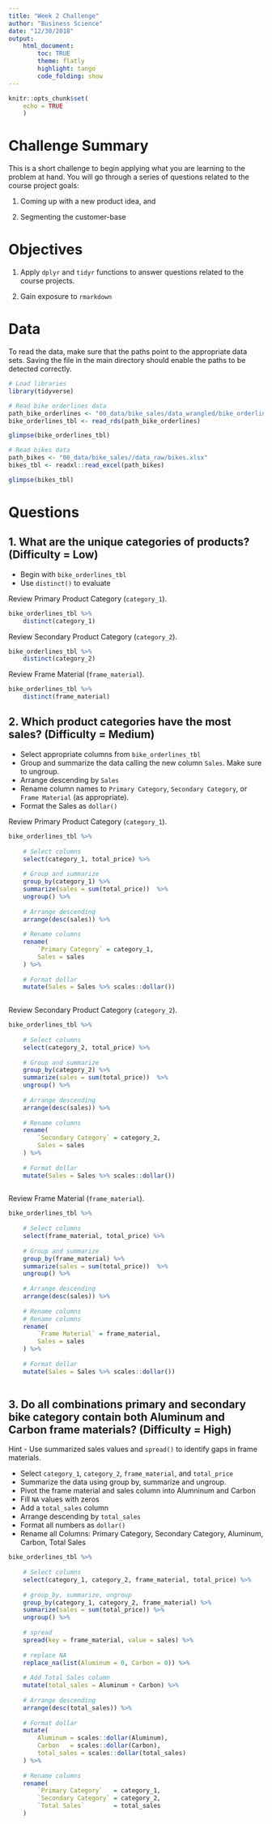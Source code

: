 ```yaml
---
title: "Week 2 Challenge"
author: "Business Science"
date: "12/30/2018"
output: 
    html_document:
        toc: TRUE
        theme: flatly
        highlight: tango
        code_folding: show
---
```


```r
knitr::opts_chunk$set(
    echo = TRUE
    )
```

# Challenge Summary

This is a short challenge to begin applying what you are learning to the problem at hand. You will go through a series of questions related to the course project goals: 

1. Coming up with a new product idea, and 

2. Segmenting the customer-base

# Objectives

1. Apply `dplyr` and `tidyr` functions to answer questions related to the course projects. 

2. Gain exposure to `rmarkdown`

# Data

To read the data, make sure that the paths point to the appropriate data sets. Saving the file in the main directory should enable the paths to be detected correctly. 

```r
# Load libraries
library(tidyverse)
```

```r
# Read bike orderlines data
path_bike_orderlines <- "00_data/bike_sales/data_wrangled/bike_orderlines.rds"
bike_orderlines_tbl <- read_rds(path_bike_orderlines)

glimpse(bike_orderlines_tbl)
```

```r
# Read bikes data
path_bikes <- "00_data/bike_sales//data_raw/bikes.xlsx"
bikes_tbl <- readxl::read_excel(path_bikes)

glimpse(bikes_tbl)
```

# Questions



## 1. What are the unique categories of products? (Difficulty = Low)

- Begin with `bike_orderlines_tbl`
- Use `distinct()` to evaluate 

Review Primary Product Category (`category_1`).

```r
bike_orderlines_tbl %>%
    distinct(category_1)
```


Review Secondary Product Category (`category_2`).

```r
bike_orderlines_tbl %>%
    distinct(category_2)
```

Review Frame Material (`frame_material`).

```r
bike_orderlines_tbl %>%
    distinct(frame_material)
```


## 2. Which product categories have the most sales? (Difficulty = Medium)

- Select appropriate columns from `bike_orderlines_tbl`
- Group and summarize the data calling the new column `Sales`. Make sure to ungroup. 
- Arrange descending by `Sales`
- Rename column names to `Primary Category`, `Secondary Category`, or `Frame Material` (as appropriate).
- Format the Sales as `dollar()` 

Review Primary Product Category (`category_1`).

```r
bike_orderlines_tbl %>%
    
    # Select columns
    select(category_1, total_price) %>%
    
    # Group and summarize
    group_by(category_1) %>%
    summarize(sales = sum(total_price))  %>%
    ungroup() %>%
    
    # Arrange descending
    arrange(desc(sales)) %>%
    
    # Rename columns
    rename(
        `Primary Category` = category_1,
        Sales = sales
    ) %>%
    
    # Format dollar
    mutate(Sales = Sales %>% scales::dollar())
    
```

Review Secondary Product Category (`category_2`).

```r
bike_orderlines_tbl %>%
    
    # Select columns
    select(category_2, total_price) %>%
    
    # Group and summarize
    group_by(category_2) %>%
    summarize(sales = sum(total_price))  %>%
    ungroup() %>%
    
    # Arrange descending
    arrange(desc(sales)) %>%
    
    # Rename columns
    rename(
        `Secondary Category` = category_2,
        Sales = sales
    ) %>%
    
    # Format dollar
    mutate(Sales = Sales %>% scales::dollar())
    
```


Review Frame Material (`frame_material`).

```r
bike_orderlines_tbl %>%
    
    # Select columns
    select(frame_material, total_price) %>%
    
    # Group and summarize
    group_by(frame_material) %>%
    summarize(sales = sum(total_price))  %>%
    ungroup() %>%
    
    # Arrange descending
    arrange(desc(sales)) %>%
    
    # Rename columns
    # Rename columns
    rename(
        `Frame Material` = frame_material,
        Sales = sales
    ) %>%
    
    # Format dollar
    mutate(Sales = Sales %>% scales::dollar())
    
```

## 3. Do all combinations primary and secondary bike category contain both Aluminum and Carbon frame materials? (Difficulty = High)

Hint - Use summarized sales values and `spread()` to identify gaps in frame materials. 

- Select `category_1`, `category_2`, `frame_material`, and `total_price`
- Summarize the data using group by, summarize and ungroup. 
- Pivot the frame material and sales column into Alumninum and Carbon
- Fill `NA` values with zeros
- Add a `total_sales` column
- Arrange descending by `total_sales`
- Format all numbers as `dollar()`
- Rename all Columns: Primary Category, Secondary Category, Aluminum, Carbon, Total Sales

```r
bike_orderlines_tbl %>%
    
    # Select columns
    select(category_1, category_2, frame_material, total_price) %>%
    
    # group_by, summarize, ungroup
    group_by(category_1, category_2, frame_material) %>%
    summarize(sales = sum(total_price)) %>%
    ungroup() %>%
    
    # spread
    spread(key = frame_material, value = sales) %>%
    
    # replace NA
    replace_na(list(Aluminum = 0, Carbon = 0)) %>%
    
    # Add Total Sales column
    mutate(total_sales = Aluminum + Carbon) %>%
    
    # Arrange descending
    arrange(desc(total_sales)) %>%
    
    # Format dollar
    mutate(
        Aluminum = scales::dollar(Aluminum),
        Carbon   = scales::dollar(Carbon),
        total_sales = scales::dollar(total_sales)
    ) %>%
    
    # Rename columns
    rename(
        `Primary Category`   = category_1,
        `Secondary Category` = category_2,
        `Total Sales`        = total_sales
    ) 
```





